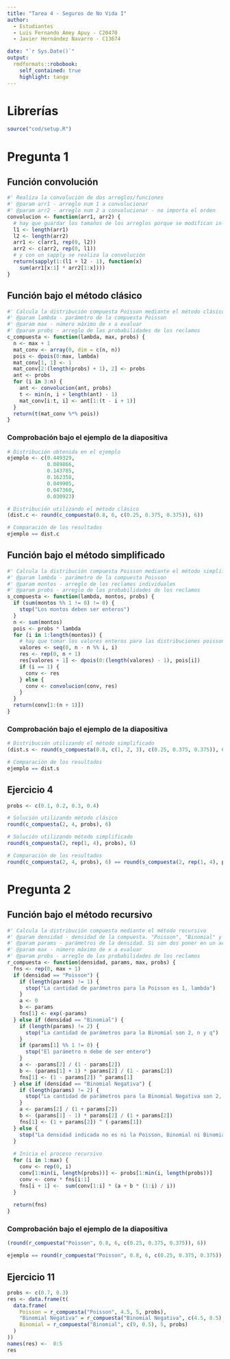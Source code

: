 ```yaml
---
title: "Tarea 4 - Seguros de No Vida I"
author: 
  - Estudiantes
  - Luis Fernando Amey Apuy - C20470
  - Javier Hernández Navarro - C13674

date: "`r Sys.Date()`"
output:
  rmdformats::robobook:
    self_contained: true
    highlight: tango
---
```

# Librerías
```r
source("cod/setup.R")
```

# Pregunta 1
## Función convolución
```r
#' Realiza la convolución de dos arreglos/funciones
#' @param arr1 - arreglo num 1 a convolucionar
#' @param arr2 - arreglo num 2 a convolucionar - no importa el orden
convolucion <- function(arr1, arr2) {
  # hay que guardar los tamaños de los arreglos porque se modifican in-place
  l1 <- length(arr1)
  l2 <- length(arr2)
  arr1 <- c(arr1, rep(0, l2))
  arr2 <- c(arr2, rep(0, l1))
  # y con un sapply se realiza la convolución
  return(sapply(1:(l1 + l2 - 1), function(x)
    sum(arr1[x:1] * arr2[1:x])))
}
```

## Función bajo el método clásico
```r
#' Calcula la distribución compuesta Poisson mediante el método clásico
#' @param lambda - parámetro de la compuesta Poisson
#' @param max - número máximo de x a evaluar
#' @param probs - arreglo de las probabilidades de los reclamos 
c_compuesta <- function(lambda, max, probs) {
  n <- max + 1
  mat_conv <- array(0, dim = c(n, n))
  pois <- dpois(0:max, lambda)
  mat_conv[1, 1] <- 1
  mat_conv[2:(length(probs) + 1), 2] <- probs
  ant <- probs
  for (i in 3:n) {
    ant <- convolucion(ant, probs)
    t <- min(n, i + length(ant) - 1)
    mat_conv[i:t, i] <- ant[1:(t - i + 1)]
  }
  return(t(mat_conv %*% pois))
}
```

### Comprobación bajo el ejemplo de la diapositiva
```r
# Distribución obtenida en el ejemplo
ejemplo <- c(0.449329,
             0.089866,
             0.143785,
             0.162358,
             0.049905,
             0.047360,
             0.030923)

# Distribución utilizando el método clásico
(dist.c <- round(c_compuesta(0.8, 6, c(0.25, 0.375, 0.375)), 6))

# Comparación de los resultados
ejemplo == dist.c
```

## Función bajo el método simplificado
```r
#' Calcula la distribución compuesta Poisson mediante el método simplificado
#' @param lambda - parámetro de la compuesta Poisson
#' @param montos - arreglo de los reclamos individuales
#' @param probs - arreglo de las probabilidades de los reclamos 
s_compuesta <- function(lambda, montos, probs) {
  if (sum(montos %% 1 != 0) != 0) {
    stop("Los montos deben ser enteros")
  }
  n <- sum(montos)
  pois <- probs * lambda
  for (i in 1:length(montos)) {
    # hay que tomar los valores enteros para las distribuciones poisson
    valores <- seq(0, n - n %% i, i)
    res <- rep(0, n + 1)
    res[valores + 1] <- dpois(0:(length(valores) - 1), pois[i])
    if (i == 1) {
      conv <- res
    } else {
      conv <- convolucion(conv, res)
    }
  }
  return(conv[1:(n + 1)])
}
```

### Comprobación bajo el ejemplo de la diapositiva
```r
# Distribución utilizando el método simplificado
(dist.s <- round(s_compuesta(0.8, c(1, 2, 3), c(0.25, 0.375, 0.375)), 6))

# Comparación de los resultados
ejemplo == dist.s
```
## Ejercicio 4
```r
probs <- c(0.1, 0.2, 0.3, 0.4)

# Solución utilizando método clásico
round(c_compuesta(2, 4, probs), 6)

# Solución utilizando método simplificado
round(s_compuesta(2, rep(1, 4), probs), 6)

# Comparación de los resultados
round(c_compuesta(2, 4, probs), 6) == round(s_compuesta(2, rep(1, 4), probs), 6)
```

# Pregunta 2
## Función bajo el método recursivo
```r
#' Calcula la distribución compuesta mediante el método recursivo
#' @param densidad - densidad de la compuesta. "Poisson", "Binomial" y "Binomial Negativa"
#' @param params - parámetros de la densidad. Si son dos poner en un arreglo
#' @param max - número máximo de x a evaluar
#' @param probs - arreglo de las probabilidades de los reclamos 
r_compuesta <- function(densidad, params, max, probs) {
  fns <- rep(0, max + 1)
  if (densidad == "Poisson") {
    if (length(params) != 1) {
      stop("La cantidad de parámetros para la Poisson es 1, lambda")
    }
    a <- 0
    b <- params
    fns[1] <- exp(-params)
  } else if (densidad == "Binomial") {
    if (length(params) != 2) {
      stop("La cantidad de parámetros para la Binomial son 2, n y q")
    }
    if (params[1] %% 1 != 0) {
      stop("El parámetro n debe de ser entero")
    }
    a <- -params[2] / (1 - params[2])
    b <- (params[1] + 1) * params[2] / (1 - params[2])
    fns[1] <- (1 - params[2]) ^ params[1]
  } else if (densidad == "Binomial Negativa") {
    if (length(params) != 2) {
      stop("La cantidad de parámetros para la Binomial Negativa son 2, r y beta")
    }
    a <- params[2] / (1 + params[2])
    b <- (params[1] - 1) * params[2] / (1 + params[2])
    fns[1] <- (1 + params[2]) ^ (-params[1])
  } else {
    stop("La densidad indicada no es ni la Poisson, Binomial ni Binomial Negativa")
  }
  
  # Inicia el proceso recursivo
  for (i in 1:max) {
    conv <- rep(0, i)
    conv[1:min(i, length(probs))] <- probs[1:min(i, length(probs))]
    conv <- conv * fns[i:1]
    fns[i + 1] <-  sum(conv[1:i] * (a + b * (1:i) / i))
  }
  
  return(fns)
}
```

### Comprobación bajo el ejemplo de la diapositiva
```r
(round(r_compuesta("Poisson", 0.8, 6, c(0.25, 0.375, 0.375)), 6))

ejemplo == round(r_compuesta("Poisson", 0.8, 6, c(0.25, 0.375, 0.375)), 6)
```

## Ejercicio 11
```r
probs <- c(0.7, 0.3)
res <- data.frame(t(
  data.frame(
    Poisson = r_compuesta("Poisson", 4.5, 5, probs),
    "Binomial Negativa" = r_compuesta("Binomial Negativa", c(4.5, 0.5), 5, probs),
    Binomial = r_compuesta("Binomial", c(9, 0.5), 5, probs)
  )
))
names(res) <-  0:5
res
```

